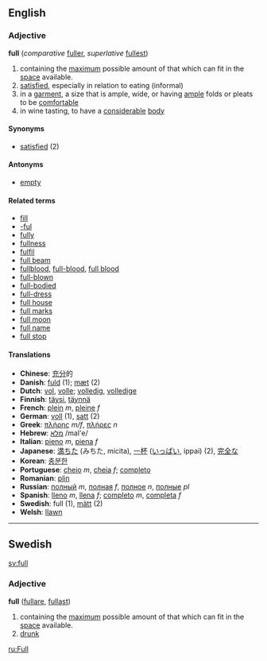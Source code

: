 ==English==
=== Adjective ===
'''full''' (''comparative'' [[fuller]], ''superlative'' [[fullest]])
# containing the [[maximum]] possible amount of that which can fit in the [[space]] available.
# [[satisfied]], especially in relation to eating (informal)
# in a [[garment]], a size that is ample, wide, or having [[ample]] folds or pleats to be [[comfortable]]
# in wine tasting, to have a [[considerable]] [[:w:wine|body]]
==== Synonyms ====
*[[satisfied]] (2)

==== Antonyms ====
*[[empty]]

====Related terms====
*[[fill]]
*[[-ful]]
*[[fully]]
*[[fullness]]
*[[fulfil]]<!-- how related? -->
*[[full beam]]
*[[fullblood]], [[full-blood]], [[full blood]]
*[[full-blown]]
*[[full-bodied]]
*[[full-dress]]
*[[full house]]
*[[full marks]]
*[[full moon]]
*[[full name]]
*[[full stop]]

==== Translations ====
*'''Chinese''': [[充分]]的
*'''Danish''': [[fuld]] (1); [[mæt]] (2)
*'''Dutch''': [[vol]], [[volle]]; [[volledig]], [[volledige]]
*'''Finnish''': [[täysi]], [[täynnä]]
*'''French''': [[plein]] ''m'', [[pleine]] ''f''
*'''German''': [[:de:voll|voll]] (1), [[satt]] (2)
*'''Greek''': [[πλήρης]] ''m/f'', [[πλήρες]] ''n''
*'''Hebrew''': [[מלא]] /mal'e/ 
*'''Italian''': [[pieno]] ''m'', [[piena]] ''f''
*'''Japanese''': [[満ちた]] (みちた, micita), [[一杯]] ([[いっぱい]], ippai) (2), [[完全]]な
*'''Korean''': [[충분한]]
*'''Portuguese''': [[cheio]] ''m'', [[cheia]] ''f''; [[completo]]
*'''Romanian''': [[plin]]
*'''Russian''': [[полный]] ''m'', [[полная]] ''f'', [[полное]] ''n'', [[полные]] ''pl''
*'''Spanish''': [[lleno]] ''m'', [[llena]] ''f''; [[completo]] ''m'', [[completa]] ''f''
*'''Swedish''': full (1), [[mätt]] (2)
*'''Welsh''': [[llawn]]

----

==Swedish==
[[sv:full]]
===Adjective===
'''full''' ([[fullare]], [[fullast]])

#containing the [[maximum]] possible amount of that which can fit in the [[space]] available.
#[[drunk]]

[[ru:Full]]